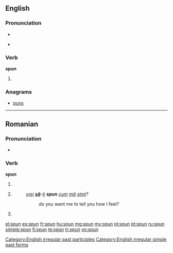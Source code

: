 ==English==

===Pronunciation===
* {{IPA|/ˈspʌn/}}
* {{audio|en-us-spun.ogg|Audio (US)}}
*: {{rhymes|ʌn}}

===Verb===
'''spun'''

# {{past of|[[spin]]}}

===Anagrams===
* [[puns]]

[[Category:English irregular past participles]]
[[Category:English irregular simple past forms]]

----

==Romanian==

===Pronunciation===
* {{IPA|[spun]|lang=ro}}

===Verb===
'''spun'''

# {{ro-form-verb|1s|pres|spune}}
# {{ro-form-verb|1s|sub|spune}}
#: ''[[vrei]] '''[[să]]'''-[[îţi|ţi]] '''spun''' [[cum]] [[mă]] [[simt]]?''
#:: do you want me to tell you how I feel?
# {{ro-form-verb|3p|pres|spune}}

[[el:spun]]
[[es:spun]]
[[fr:spun]]
[[hu:spun]]
[[mg:spun]]
[[my:spun]]
[[pl:spun]]
[[pt:spun]]
[[ru:spun]]
[[simple:spun]]
[[fi:spun]]
[[te:spun]]
[[tr:spun]]
[[vo:spun]]